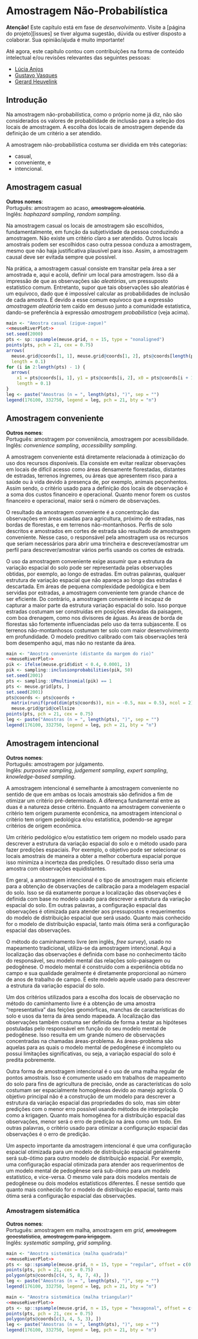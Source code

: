 <!-- # PARTE III -- AMOSTRAGEM ESPACIAL {-} -->

<!-- # Princípios da Amostragem Espacial -->

<!-- # Amostragem Probabilística -->

# Amostragem Não-Probabilística

**Atenção!** Este capítulo está em fase de *desenvolvimento*. Visite a [página do projeto][issues] se tiver 
alguma sugestão, dúvida ou estiver disposto a colaborar. Sua opinião/ajuda é muito importante!

Até agora, este capítulo contou com contribuições na forma de conteúdo intelectual e/ou revisões relevantes 
das seguintes pessoas:

* [Lúcia Anjos](http://lattes.cnpq.br/7882538227876962)
* [Gustavo Vasques](http://lattes.cnpq.br/1838153897546051)
* [Gerard Heuvelink](http://isric.org/staff/Dr%20ir%20GBM%20(Gerard)%20Heuvelink)

## Introdução

Na amostragem não-probabilística, como o próprio nome já diz, não são considerados os valores de probabilidade
de inclusão para a seleção dos locais de amostragem. A escolha dos locais de amostragem depende da definição 
de um critério a ser atendido.

A amostragem não-probabilística costuma ser dividida em três categorias:

* casual,
* conveniente, e
* intencional.

## Amostragem casual

**Outros nomes**:<br>
Português: amostragem ao acaso, ~~amostragem aleatória~~.<br>
Inglês: *haphazard sampling*, *random sampling*.

Na amostragem casual os locais de amostragem são escolhidos,
fundamentalmente, em função da subjetividade da pessoa conduzindo a amostragem. Não existe um critério claro 
a ser atendido. Outros locais amostrais podem ser escolhidos caso outra pessoa conduza a amostragem, mesmo que
não haja justificativa plausível para isso. Assim, a amostragem causal deve ser evitada sempre que possível.

Na prática, a amostragem casual consiste em transitar pela área a ser amostrada e, aqui e acolá, definir um 
local para amostragem. Isso dá a impressão de que as observações são *aleatórias*, um pressuposto estatístico 
comum. Entretanto, supor que tais observações são aleatórias é um equívoco, dado que é impossível calcular as 
probabilidades de inclusão de cada amostra. É devido a esse comum equívoco que a expressão *amostragem 
aleatória* tem caído em desuso junto a comunidade estatística, dando-se preferência à expressão *amostragem 
probabilística* (veja acima).

```r
main <- "Amostra casual (zigue-zague)"
<<meuseRiverPlot>>
set.seed(2000)
pts <- sp::spsample(meuse.grid, n = 15, type = "nonaligned")
points(pts, pch = 21, cex = 0.75)
arrows(
  meuse.grid@coords[1, 1], meuse.grid@coords[1, 2], pts@coords[length(pts), 1], pts@coords[length(pts), 2],
  length = 0.1)
for (i in 2:length(pts) - 1) {
  arrows(
    x1 = pts@coords[i, 1], y1 = pts@coords[i, 2], x0 = pts@coords[i + 1, 1], y0 = pts@coords[i + 1, 2],
    length = 0.1)
}
leg <- paste("Amostras (n = ", length(pts), ")", sep = "")
legend(176100, 332750, legend = leg, pch = 21, bty = "n")
```

## Amostragem conveniente

**Outros nomes**:<br>
Português: amostragem por conveniência, amostragem por acessibilidade.<br>
Inglês: *convenience sampling*, *accessibility sampling*.

A amostragem conveniente está diretamente relacionada à otimização do uso 
dos recursos disponíveis. Ela consiste em evitar realizar observações em locais de difícil acesso como áreas 
densamente florestadas, distantes de estradas, terrenos íngremes, ou áreas que apresentem risco para a saúde 
ou à vida devido à presença de, por exemplo, animais peçonhentos. Assim sendo, o critério usado para a
definição dos locais de observação é a soma dos custos financeiro e operacional. Quanto menor forem os custos 
financeiro e operacional, maior será o número de observações.

O resultado da amostragem conveniente é a concentração das observações em áreas usadas para agricultura, 
próximo de estradas, nas bordas de florestas, e em terrenos não-montanhosos. Perfis de solo descritos e 
amostrados em cortes de estrada são resultado de amostragem conveniente. Nesse caso, o responsável pela
amostragem usa os recursos que seriam necessários para abrir uma trincheira e descrever/amostrar um perfil 
para descrever/amostrar vários perfis usando os cortes de estrada.

O uso da amostragem conveniente exige assumir que a estrutura da variação espacial do solo pode ser 
representada pelas observações obtidas, por exemplo, ao longo de estradas. Em outras palavras, qualquer
estrutura de variação espacial que não apareça ao longo das estradas é descartada. Em áreas de pequena
complexidade pedológica e bem servidas por estradas, a amostragem conveniente tem grande chance de ser 
eficiente. Do contrário, a amostragem conveniente é incapaz de capturar a maior parte da estrutura variação 
espacial do solo. Isso porque estradas costumam ser construídas em posições elevadas da paisagem, com boa 
drenagem, como nos divisores de águas. As áreas de borda de florestas são fortemente influenciadas pelo uso da
terra subjascente. E os terrenos não-montanhosos costumam ter solo com maior desenvolvimento em profundidade. 
O modelo preditivo calibrado com tais observações terá bom desempenho aqui, mas não no restante da área.

```r
main <- "Amostra conveninte (distante da margem do rio)"
<<meuseRiverPlot>>
pik <- ifelse(meuse.grid$dist < 0.4, 0.0001, 1)
pik <- sampling::inclusionprobabilities(pik, 50)
set.seed(2001)
pts <- sampling::UPmultinomial(pik) == 1
pts <- meuse.grid[pts, ]
set.seed(2001)
pts@coords <- pts@coords + 
  matrix(runif(prod(dim(pts@coords)), min = -0.5, max = 0.5), ncol = 2) * 
  meuse.grid@grid@cellsize
points(pts, pch = 21, cex = 0.75)
leg <- paste("Amostras (n = ", length(pts), ")", sep = "")
legend(176100, 332750, legend = leg, pch = 21, bty = "n")
```

## Amostragem intencional

**Outros nomes**:<br>
Português: amostragem por julgamento.<br>
Inglês: *purposive sampling*, *judgement sampling*, *expert sampling*, *knowledge-based sampling*.

A amostragem intencional é semelhante à amostragem conveniente no sentido de
que em ambas os locais amostrais são definidos a fim de otimizar um critério pré-determinado. A diferença 
fundamental entre as duas é a natureza desse critério. Enquanto na amostragem conveniente o critério tem 
origem puramente econômica, na amostragem intencional o critério tem origem pedológica e/ou estatística, 
podendo-se agregar critérios de origem econômica.

Um critério pedológico e/ou estatístico tem origem no modelo usado para descrever a estrutura da variação 
espacial do solo e o método usado para fazer predições espaciais. Por exemplo, o objetivo pode ser selecionar
os locais amostrais de maneira a obter a melhor cobertura espacial porque isso minimiza a incerteza das 
predições. O resultado disso seria uma amostra com observações equidistantes.

Em geral, a amostragem intencional é o tipo de amostragem mais eficiente para a obtenção de observações de 
calibração para a modelagem espacial do solo. Isso se dá exatamente porque a localização das observações é 
definida com base no modelo usado para descrever a estrutura da variação espacial do solo. Em outras palavras,
a configuração espacial das observações é otimizada para atender aos pressupostos e requerimentos do modelo de
distribuição espacial que será usado. Quanto mais conhecido for o modelo de distribuição espacial, tanto mais 
ótima será a configuração espacial das observações.

O método do caminhamento livre (em inglês, *free survey*), usado no mapeamento tradicional, utiliza-se da 
amostragem intencional. Aqui a localização das observações é definida com base no conhecimento tácito do
responsável, seu modelo mental das relações solo-paisagem ou pedogênese. O modelo mental é construído com a
experiência obtida no campo e sua qualidade geralmente é 
diretamente proporcional ao número de anos de trabalho de campo. É este modelo aquele usado para descrever a 
estrutura da variação espacial do solo.

Um dos critérios utilizados para a escolha dos locais de observação no método do caminhamento livre é a 
obtenção de uma amostra "representativa" das feições geomórficas, manchas de características do solo e usos da
terra da área sendo mapeada. A localização das observações também costuma ser definida de 
forma a testar as hipóteses postuladas pelo responsável em função do seu modelo mental de pedogênese. Isso 
resulta em um grande número de observações concentradas na chamadas áreas-problema. As 
áreas-problema são aquelas para as quais o modelo mental de pedogênese é incompleto ou possui limitações 
significativas, ou seja, a variação espacial do solo é predita pobremente.

Outra forma de amostragem intencional é o uso de uma malha regular de pontos amostrais. Isso é comumente usado
em trabalhos de mapeamento do solo para fins de agricultura de precisão, onde as características do solo 
costumam ser espacialmente homogêneas devido ao manejo agrícola. O objetivo principal não é a construção de um
modelo para descrever a estrutura da variação espacial das propriedades do solo, mas sim obter predições com o
menor erro possível usando métodos de interpolação como a krigagen. Quanto mais homogênea for a distribuição
espacial das observações, menor será o erro de predição na área como um todo. Em outras palavras, o critério
usado para otimizar a configuração espacial das observações é o erro de predição.

Um aspecto importante da amostragem intencional é que uma configuração espacial otimizada para um modelo de
distribuição espacial geralmente será sub-ótimo para outro modelo de distribuição espacial. Por exemplo, uma
configuração espacial otimizada para atender aos requerimentos de um modelo mental de pedogênese será
sub-ótimo para um modelo estatístico, e vice-versa. O mesmo vale para dois modelos mentais de pedogênese ou
dois modelos estatísticos diferentes. É nesse sentido que quanto mais conhecido for o modelo de distribuição
espacial, tanto mais ótima será a configuração espacial das observações.

### Amostragem sistemática

**Outros nomes**:<br>
Português: amostragem em malha, amostragem em *grid*, ~~amostragem geoestatística~~, ~~amostragem para
krigagem~~.<br>
Inglês: *systematic sampling*, *grid sampling*.

```r
main <- "Amostra sistemática (malha quadrada)"
<<meuseRiverPlot>>
pts <- sp::spsample(meuse.grid, n = 15, type = "regular", offset = c(0.5, 0.5))
points(pts, pch = 21, cex = 0.75)
polygon(pts@coords[c(4, 5, 8, 7, 4), ])
leg <- paste("Amostras (n = ", length(pts), ")", sep = "")
legend(176100, 332750, legend = leg, pch = 21, bty = "n")
```

```r
main <- "Amostra sistemática (malha triangular)"
<<meuseRiverPlot>>
pts <- sp::spsample(meuse.grid, n = 15, type = "hexagonal", offset = c(0.5, 0.5))
points(pts, pch = 21, cex = 0.75)
polygon(pts@coords[c(3, 4, 5, 3), ])
leg <- paste("Amostras (n = ", length(pts), ")", sep = "")
legend(176100, 332750, legend = leg, pch = 21, bty = "n")
```
